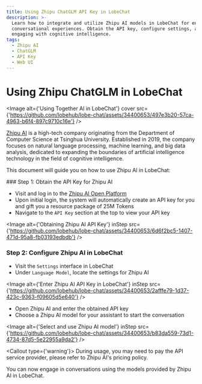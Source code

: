 ```yaml
---
title: Using Zhipu ChatGLM API Key in LobeChat
description: >-
  Learn how to integrate and utilize Zhipu AI models in LobeChat for enhanced
  conversational experiences. Obtain the API key, configure settings, and start
  engaging with cognitive intelligence.
tags:
  - Zhipu AI
  - ChatGLM
  - API Key
  - Web UI
---
```


# Using Zhipu ChatGLM in LobeChat

<Image alt={'Using Together AI in LobeChat'} cover src={'https://github.com/lobehub/lobe-chat/assets/34400653/497e3b20-57ca-4963-b6f4-897c9710c16e'} />

[Zhipu AI](https://www.zhipuai.cn/) is a high-tech company originating from the Department of Computer Science at Tsinghua University. Established in 2019, the company focuses on natural language processing, machine learning, and big data analysis, dedicated to expanding the boundaries of artificial intelligence technology in the field of cognitive intelligence.

This document will guide you on how to use Zhipu AI in LobeChat:

<Steps>
  ### Step 1: Obtain the API Key for Zhipu AI

  - Visit and log in to the [Zhipu AI Open Platform](https://open.bigmodel.cn/)
  - Upon initial login, the system will automatically create an API key for you and gift you a resource package of 25M Tokens
  - Navigate to the `API Key` section at the top to view your API key

  <Image alt={'Obtaining Zhipu AI API Key'} inStep src={'https://github.com/lobehub/lobe-chat/assets/34400653/6d6f2bc5-1407-471d-95a8-fb03193edbdb'} />

  ### Step 2: Configure Zhipu AI in LobeChat

  - Visit the `Settings` interface in LobeChat
  - Under `Language Model`, locate the settings for Zhipu AI

  <Image alt={'Enter Zhipu AI API Key in LobeChat'} inStep src={'https://github.com/lobehub/lobe-chat/assets/34400653/2afffe79-1d37-423c-9363-f09605d5e640'} />

  - Open Zhipu AI and enter the obtained API key
  - Choose a Zhipu AI model for your assistant to start the conversation

  <Image alt={'Select and use Zhipu AI model'} inStep src={'https://github.com/lobehub/lobe-chat/assets/34400653/b83da559-73d1-4734-87d5-5e22955a9da2'} />

  <Callout type={'warning'}>
    During usage, you may need to pay the API service provider, please refer to Zhipu AI's pricing
    policy.
  </Callout>
</Steps>

You can now engage in conversations using the models provided by Zhipu AI in LobeChat.
